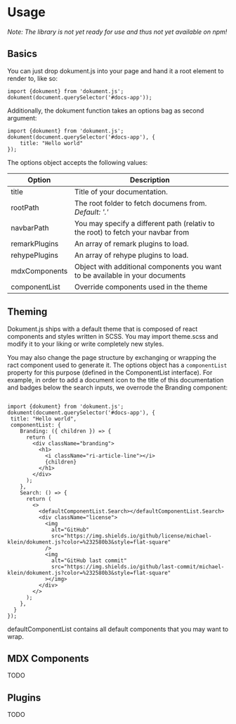 # Usage

_Note: The library is not yet ready for use and thus not yet available on npm!_

## Basics

You can just drop dokument.js into your page and hand it a root element to render to, like so:

```
import {dokument} from 'dokument.js';
dokument(document.querySelector('#docs-app'));
```

Additionally, the dokument function takes an options bag as second argument:

```
import {dokument} from 'dokument.js';
dokument(document.querySelector('#docs-app'), {
    title: "Hello world"
});
```

The options object accepts the following values:

| Option        | Description                                                                      |
| ------------- | -------------------------------------------------------------------------------- |
| title         | Title of your documentation.                                                     |
| rootPath      | The root folder to fetch documens from. _Default: '.'_                           |
| navbarPath    | You may specify a different path (relativ to the root) to fetch your navbar from |
| remarkPlugins | An array of remark plugins to load.                                              |
| rehypePlugins | An array of rehype plugins to load.                                              |
| mdxComponents | Object with additional components you want to be available in your documents     |
| componentList | Override components used in the theme                                            |

## Theming

Dokument.js ships with a default theme that is composed of react components and styles written in SCSS. You may import theme.scss and modify it to your liking or write completely new styles.

You may also change the page structure by exchanging or wrapping the ract component used to generate it. The options object has a `componentList` property for this purpose (defined in the ComponentList interface). For example, in order to add a document icon to the title of this documentation and badges below the search inputs, we overrode the Branding component:

```

import {dokument} from 'dokument.js';
dokument(document.querySelector('#docs-app'), {
 title: "Hello world",
 componentList: {
    Branding: ({ children }) => {
      return (
        <div className="branding">
          <h1>
            <i className="ri-article-line"></i>
            {children}
          </h1>
        </div>
      );
    },
    Search: () => {
      return (
        <>
          <defaultComponentList.Search></defaultComponentList.Search>
          <div className="license">
            <img
              alt="GitHub"
              src="https://img.shields.io/github/license/michael-klein/dokument.js?color=%232580b3&style=flat-square"
            />
            <img
              alt="GitHub last commit"
              src="https://img.shields.io/github/last-commit/michael-klein/dokument.js?color=%232580b3&style=flat-square"
            ></img>
          </div>
        </>
      );
    },
  }
});
```

defaultComponentList contains all default components that you may want to wrap.

## MDX Components

TODO

## Plugins

TODO
